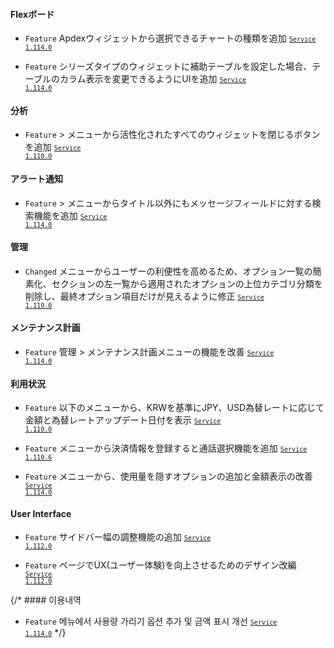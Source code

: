 #### Flexボード​

- <code class="Feature">Feature</code> Apdexウィジェットから選択できるチャートの種類を追加 <code class='changelog-service'><a href="../release-notes/service/service-1_114_x"><code class='changelog-service'>Service 1.114.0​</code></a></code>

- <code class="Feature">Feature</code> シリーズタイプのウィジェットに補助テーブルを設定した場合、テーブルのカラム表示を変更できるようにUIを追加 <code class='changelog-service'><a href="../release-notes/service/service-1_114_x"><code class='changelog-service'>Service 1.114.0​</code></a></code>

#### 分析​

- <code class="Feature">Feature</code> <Cmdname sid="side_analysis" className="uitext" /> &gt; <Cmdname sid="side_metricsChart" className="uitext" />メニューから活性化されたすべてのウィジェットを閉じるボタンを追加 <code class='changelog-service'><a href="../release-notes/service/service-1_110_x"><code class='changelog-service'>Service 1.110.0​</code></a></code>

#### アラート通知​

- <code class="Feature">Feature</code> <Cmdname sid="side_event" className="uitext" /> &gt; <Cmdname sid="side_eventHistory" className="uitext" />メニューからタイトル以外にもメッセージフィールドに対する検索機能を追加 <code class='changelog-service'><a href="../release-notes/service/service-1_114_x"><code class='changelog-service'>Service 1.114.0​</code></a></code>

#### 管理​

- <code class="Changed">Changed</code> <Cmdname sid="side_agentSetting" className="uitext" />メニューからユーザーの利便性を高めるため、オプション一覧の簡素化、<Cmdname sid="write_options" className="uitext" />セクションの左一覧から適用されたオプションの上位カテゴリ分類を削除し、最終オプション項目だけが見えるように修正 <code class='changelog-service'><a href="../release-notes/service/service-1_110_x"><code class='changelog-service'>Service 1.110.0​</code></a></code>

#### メンテナンス計画​

- <code class="Feature">Feature</code> <span class="uitext">管理</span> &gt; <span class="uitext">メンテナンス計画</span>メニューの機能を改善 <code class='changelog-service'><a href="../release-notes/service/service-1_114_x"><code class='changelog-service'>Service 1.114.0​</code></a></code>

#### 利用状況​

- <code class="Feature">Feature</code> 以下のメニューから、KRWを基準にJPY、USD為替レートに応じて金額と為替レートアップデート日付を表示 <code class='changelog-service'><a href="../release-notes/service/service-1_110_x"><code class='changelog-service'>Service 1.110.0​</code></a></code>

- <code class="Feature">Feature</code> <Cmdname sid="side_paymentInformation" className="uitext" />メニューから決済情報を登録すると通話選択機能を追加 <code class='changelog-service'><a href="../release-notes/service/service-1_110_x"><code class='changelog-service'>Service 1.110.6​</code></a></code>

- <code class="Feature">Feature</code> <Cmdname sid="side_billingPreview" className="uitext" />メニューから、使用量を隠すオプションの追加と金額表示の改善 <code class='changelog-service'><a href="../release-notes/service/service-1_114_x"><code class='changelog-service'>Service 1.114.0​</code></a></code>

#### User Interface​

- <code class="Feature">Feature</code> サイドバー幅の調整機能の追加 <code class='changelog-service'><a href="../release-notes/service/service-1_112_x"><code class='changelog-service'>Service 1.112.0​</code></a></code>

- <code class="Feature">Feature</code> <Cmdname sid="platform_catalog" className="uitext" />ページでUX(ユーザー体験)を向上させるためのデザイン改編 <code class='changelog-service'><a href="../release-notes/service/service-1_112_x"><code class='changelog-service'>Service 1.112.0​</code></a></code>

{/* #### 이용내역​

- <code class="Feature">Feature</code> <Cmdname sid="side_billingPreview" className="uitext" /> 메뉴에서 사용량 가리기 옵션 추가 및 금액 표시 개선 <code class='changelog-service'><a href="../release-notes/service/service-1_114_x"><code class='changelog-service'>Service 1.114.0​</code></a></code> */}
